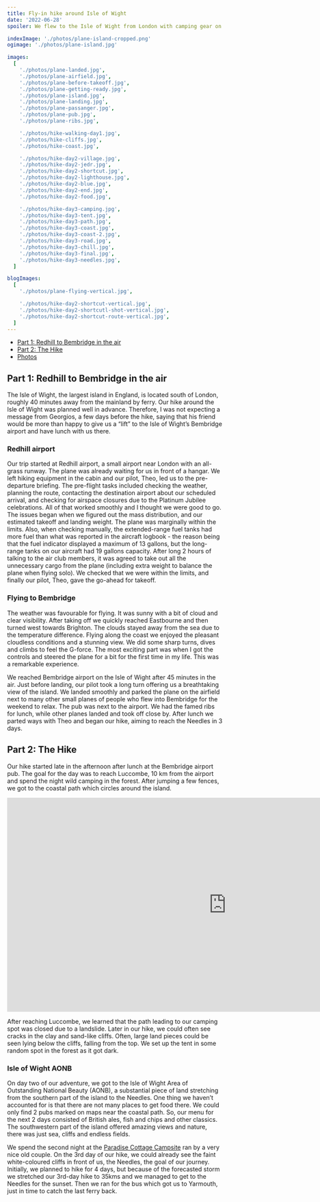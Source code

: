 ```yaml
---
title: Fly-in hike around Isle of Wight
date: '2022-06-28'
spoiler: We flew to the Isle of Wight from London with camping gear on board. Then, we hiked for 3 days to the Needles.

indexImage: './photos/plane-island-cropped.png'
ogimage: './photos/plane-island.jpg'

images:
  [
    './photos/plane-landed.jpg',
    './photos/plane-airfield.jpg',
    './photos/plane-before-takeoff.jpg',
    './photos/plane-getting-ready.jpg',
    './photos/plane-island.jpg',
    './photos/plane-landing.jpg',
    './photos/plane-passanger.jpg',
    './photos/plane-pub.jpg',
    './photos/plane-ribs.jpg',

    './photos/hike-walking-day1.jpg',
    './photos/hike-cliffs.jpg',
    './photos/hike-coast.jpg',

    './photos/hike-day2-village.jpg',
    './photos/hike-day2-jedr.jpg',
    './photos/hike-day2-shortcut.jpg',
    './photos/hike-day2-lighthouse.jpg',
    './photos/hike-day2-blue.jpg',
    './photos/hike-day2-end.jpg',
    './photos/hike-day2-food.jpg',

    './photos/hike-day3-camping.jpg',
    './photos/hike-day3-tent.jpg',
    './photos/hike-day3-path.jpg',
    './photos/hike-day3-coast.jpg',
    './photos/hike-day3-coast-2.jpg',
    './photos/hike-day3-road.jpg',
    './photos/hike-day3-chill.jpg',
    './photos/hike-day3-final.jpg',
    './photos/hike-day3-needles.jpg',
  ]

blogImages:
  [
    './photos/plane-flying-vertical.jpg',

    './photos/hike-day2-shortcut-vertical.jpg',
    './photos/hike-day2-shortcutl-shot-vertical.jpg',
    './photos/hike-day2-shortcut-route-vertical.jpg',
  ]
---
```


- [Part 1: Redhill to Bembridge in the air](#part-1-redhill-to-bembridge-in-the-air)
- [Part 2: The Hike](#part-2-the-hike)
- [Photos](#image-gallery)

<MakeItBigContainer>
  <ImageComponent
    image={props.frontmatter.images[4]}
    alt="Isle of Wight seen from the plane"
  />
</MakeItBigContainer>

## Part 1: Redhill to Bembridge in the air

The Isle of Wight, the largest island in England, is located south of London, roughly 40 minutes away from the mainland by ferry. Our hike around the Isle of Wight was planned well in advance. Therefore, I was not expecting a message from Georgios, a few days before the hike, saying that his friend would be more than happy to give us a “lift” to the Isle of Wight’s Bembridge airport and have lunch with us there.

### Redhill airport

Our trip started at Redhill airport, a small airport near London with an all-grass runway. The plane was already waiting for us in front of a hangar. We left hiking equipment in the cabin and our pilot, Theo, led us to the pre-departure briefing. The pre-flight tasks included checking the weather, planning the route, contacting the destination airport about our scheduled arrival, and checking for airspace closures due to the Platinum Jubilee celebrations. All of that worked smoothly and I thought we were good to go. The issues began when we figured out the mass distribution, and our estimated takeoff and landing weight. The plane was marginally within the limits. Also, when checking manually, the extended-range fuel tanks had more fuel than what was reported in the aircraft logbook - the reason being that the fuel indicator displayed a maximum of 13 gallons, but the long-range tanks on our aircraft had 19 gallons capacity. After long 2 hours of talking to the air club members, it was agreed to take out all the unnecessary cargo from the plane (including extra weight to balance the plane when flying solo). We checked that we were within the limits, and finally our pilot, Theo, gave the go-ahead for takeoff.

<MakeItBigContainer>
  <ImageComponent
    image={props.frontmatter.images[0]}
    alt="Crew in the plane"
    isRow
  />
  <Container>
    <Column>
      <ImageComponent image={props.frontmatter.images[5]} alt="Landing" />
    </Column>
    <Column>
      <ImageComponent image={props.frontmatter.images[6]} alt="Georgios" />
    </Column>
  </Container>
</MakeItBigContainer>

### Flying to Bembridge

The weather was favourable for flying. It was sunny with a bit of cloud and clear visibility. After taking off we quickly reached Eastbourne and then turned west towards Brighton. The clouds stayed away from the sea due to the temperature difference. Flying along the coast we enjoyed the pleasant cloudless conditions and a stunning view. We did some sharp turns, dives and climbs to feel the G-force. The most exciting part was when I got the controls and steered the plane for a bit for the first time in my life. This was a remarkable experience.

We reached Bembridge airport on the Isle of Wight after 45 minutes in the air. Just before landing, our pilot took a long turn offering us a breathtaking view of the island. We landed smoothly and parked the plane on the airfield next to many other small planes of people who flew into Bembridge for the weekend to relax. The pub was next to the airport. We had the famed ribs for lunch, while other planes landed and took off close by. After lunch we parted ways with Theo and began our hike, aiming to reach the Needles in 3 days.

<MakeItBigContainer>
  <Container>
    <Column flex={2}>
      <ImageComponent image={props.frontmatter.images[1]} alt="Planes" />
    </Column>
    <Column>
      <ImageComponent image={props.frontmatter.blogImages[0]} alt="Pilot" />
    </Column>
  </Container>
</MakeItBigContainer>

## Part 2: The Hike

Our hike started late in the afternoon after lunch at the Bembridge airport pub. The goal for the day was to reach Luccombe, 10 km from the airport and spend the night wild camping in the forest. After jumping a few fences, we got to the coastal path which circles around the island.

<MakeItBigContainer>
  <LazyIframe height="500px" marginBottom="1.75rem">
    <iframe
      src="https://www.google.com/maps/d/u/0/embed?mid=1dMga6tWd9gJCnzGqmD6G_bWqYRHmgZs&ehbc=2E312F"
      width="1024"
      height="500"
      frameBorder="0"
      loading="lazy"
      style="margin: 0;"
    ></iframe>
  </LazyIframe>
</MakeItBigContainer>
<MakeItBigContainer>
  <Container>
    <Column>
      <ImageComponent
        image={props.frontmatter.images[11]}
        alt="Coastline"
        isRow
      />
    </Column>
    <Column>
      <ImageComponent
        image={props.frontmatter.images[12]}
        alt="Village"
        isRow
      />
    </Column>
  </Container>
</MakeItBigContainer>
<MakeItBigContainer>
  <Container>
    <Column>
      <ImageComponent image={props.frontmatter.blogImages[3]} alt="Shortcut" />
    </Column>
    <Column>
      <ImageComponent
        image={props.frontmatter.blogImages[2]}
        alt="Shortcut 2"
      />
    </Column>
    <Column>
      <ImageComponent
        image={props.frontmatter.blogImages[1]}
        alt="Shortcut done"
      />
    </Column>
  </Container>
</MakeItBigContainer>

After reaching Luccombe, we learned that the path leading to our camping spot was closed due to a landslide. Later in our hike, we could often see cracks in the clay and sand-like cliffs. Often, large land pieces could be seen lying below the cliffs, falling from the top. We set up the tent in some random spot in the forest as it got dark.

### Isle of Wight AONB

On day two of our adventure, we got to the Isle of Wight Area of Outstanding National Beauty (AONB), a substantial piece of land stretching from the southern part of the island to the Needles. One thing we haven’t accounted for is that there are not many places to get food there. We could only find 2 pubs marked on maps near the coastal path. So, our menu for the next 2 days consisted of British ales, fish and chips and other classics. The southwestern part of the island offered amazing views and nature, there was just sea, cliffs and endless fields.

<MakeItBigContainer>
  <Container>
    <Column>
      <ImageComponent image={props.frontmatter.images[20]} alt="Tent" isRow />
    </Column>
    <Column>
      <ImageComponent image={props.frontmatter.images[22]} alt="Cliffs" isRow />
    </Column>
  </Container>
  <ImageComponent
    image={props.frontmatter.images[27]}
    alt="The Needles"
    isRow
  />
</MakeItBigContainer>

We spend the second night at the [Paradise Cottage Campsite](https://goo.gl/maps/vpqvTxpfxVD7otxD7) ran by a very nice old couple. On the 3rd day of our hike, we could already see the faint white-coloured cliffs in front of us, the Needles, the goal of our journey. Initially, we planned to hike for 4 days, but because of the forecasted storm we stretched our 3rd-day hike to 35kms and we managed to get to the Needles for the sunset. Then we ran for the bus which got us to Yarmouth, just in time to catch the last ferry back.

<ImageGallery images={props.frontmatter.images}></ImageGallery>

